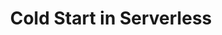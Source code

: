 ---
id: "sd_tf_medium_015"
questionType: "TRUE_FALSE"
title: "Cold Start in Serverless"
statement: "Cold start refers to the delay when a serverless function is invoked for the first time."
difficulty: "MEDIUM"
category: "System Design"
correctAnswer: true
explanation: "Cold starts occur when the platform needs to initialize the function environment."
---